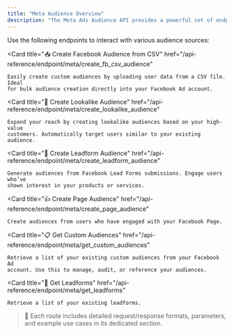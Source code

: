 ```yaml
---
title: "Meta Audience Overview"
description: "The Meta Ads Audience API provides a powerful set of endpoints for managing and expanding your custom audiences on Facebook. Whether you're importing data from a CSV, generating lookalike audiences, or creating audiences from lead forms or page engagement, this API helps streamline audience targeting and campaign personalization."
---
```


Use the following endpoints to interact with various audience sources:

<Card
	title="📥 Create Facebook Audience from CSV"
	href="/api-reference/endpoint/meta/create_fb_csv_audience"
>
	Easily create custom audiences by uploading user data from a CSV file. Ideal
	for bulk audience creation directly into your Facebook Ad account.
</Card>

<Card
	title="🎯 Create Lookalike Audience"
	href="/api-reference/endpoint/meta/create_lookalike_audience"
>
	Expand your reach by creating lookalike audiences based on your high-value
	customers. Automatically target users similar to your existing audience.
</Card>

<Card
	title="📝 Create Leadform Audience"
	href="/api-reference/endpoint/meta/create_leadform_audience"
>
	Generate audiences from Facebook Lead Forms submissions. Engage users who’ve
	shown interest in your products or services.
</Card>

<Card
	title="👍 Create Page Audience"
	href="/api-reference/endpoint/meta/create_page_audience"
>
	Create audiences from users who have engaged with your Facebook Page.
</Card>

<Card
	title="📋 Get Custom Audiences"
	href="/api-reference/endpoint/meta/get_custom_audiences"
>
	Retrieve a list of your existing custom audiences from your Facebook Ad
	account. Use this to manage, audit, or reference your audiences.
</Card>

<Card
	title="📃 Get Leadforms"
	href="/api-reference/endpoint/meta/get_leadforms"
>
	Retrieve a list of your existing leadforms.
</Card>

> 📘 Each route includes detailed request/response formats, parameters, and example use cases in its dedicated section.
